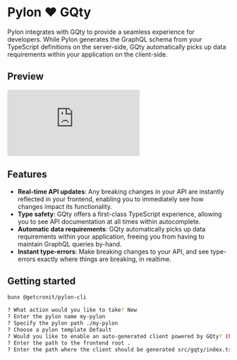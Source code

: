 # Pylon ❤️ GQty

Pylon integrates with GQty to provide a seamless experience for developers. While Pylon generates the GraphQL schema from your TypeScript definitions on the server-side, GQty automatically picks up data requirements within your application on the client-side.

## Preview

<iframe className='w-full aspect-video' src="https://www.youtube.com/embed/HEPBEAzsA_Y?si=RMLrnk3qebcH10UF" title="YouTube video player" frameborder="0" allow="accelerometer; autoplay; clipboard-write; encrypted-media; gyroscope; picture-in-picture; web-share" referrerpolicy="strict-origin-when-cross-origin" allowfullscreen></iframe>

## Features

* **Real-time API updates**: Any breaking changes in your API are instantly reflected in your frontend, enabling you to immediately see how changes impact its functionality.
* **Type safety**: GQty offers a first-class TypeScript experience, allowing you to see API documentation at all times within autocomplete.
* **Automatic data requirements**: GQty automatically picks up data requirements within your application, freeing you from having to maintain GraphQL queries by-hand.
* **Instant type-errors**: Make breaking changes to your API, and see type-errors exactly where things are breaking, in realtime.

## Getting started

```bash
bunx @getcronit/pylon-cli

? What action would you like to take? New
? Enter the pylon name my-pylon
? Specify the pylon path ./my-pylon
? Choose a pylon template Default
? Would you like to enable an auto-generated client powered by GQty? (https://pylon.cronit.io/docs/client) yes
? Enter the path to the frontend root .
? Enter the path where the client should be generated src/gqty/index.ts
```
